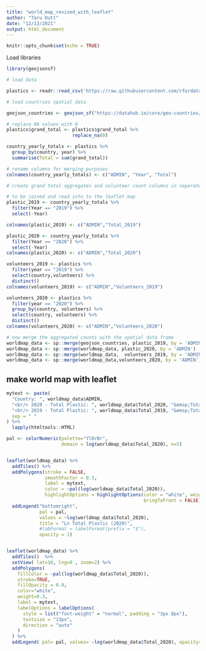 ```yaml
---
title: "world_map_revised_with_leaflet"
author: "Taru Dutt"
date: "12/13/2021"
output: html_document
---
```


```r
knitr::opts_chunk$set(echo = TRUE)
```

Load libraries

```r
library(geojsonsf)
```

```r
# load data

plastics <- readr::read_csv('https://raw.githubusercontent.com/rfordatascience/tidytuesday/master/data/2021/2021-01-26/plastics.csv')

# load countries spatial data

geojson_countries <- geojson_sf("https://datahub.io/core/geo-countries/r/countries.geojson")

# replace NA values with 0
plastics$grand_total <- plastics$grand_total %>%
                        replace_na(0)

country_yearly_totals <- plastics %>%
  group_by(country, year) %>%
  summarise(Total = sum(grand_total))

# rename columns for merging purposes
colnames(country_yearly_totals) <- c("ADMIN", "Year", "Total")

# create grand total aggregates and volunteer count columns in seperate data frames

# to be joined and read into to the leaflet map
plastic_2019 <- country_yearly_totals %>%
  filter(Year == "2019") %>%
  select(-Year)

colnames(plastic_2019) <- c("ADMIN","Total_2019")

plastic_2020 <- country_yearly_totals %>%
  filter(Year == "2020") %>%
  select(-Year)
colnames(plastic_2020) <- c("ADMIN","Total_2020")

volunteers_2019 <- plastics %>%
  filter(year == "2019") %>%
  select(country,volunteers) %>%
  distinct()
colnames(volunteers_2019) <- c("ADMIN","Volunteers_2019")

volunteers_2020 <- plastics %>%
  filter(year == "2020") %>%
  group_by(country, volunteers) %>%
  select(country, volunteers) %>%
  distinct()
colnames(volunteers_2020) <- c("ADMIN","Volunteers_2020")

# now merge the aggregated counts with the spatial data frame
worldmap_data <- sp::merge(geojson_countries, plastic_2019, by = 'ADMIN')
worldmap_data <- sp::merge(worldmap_data, plastic_2020, by = 'ADMIN')
worldmap_data <- sp::merge(worldmap_data,  volunteers_2019, by = 'ADMIN')
worldmap_data <- sp::merge(worldmap_data,volunteers_2020, by = 'ADMIN')

```


## make world map with leaflet

```r
mytext <- paste(
  "Country: ", worldmap_data$ADMIN, 
  "<br/> 2020 - Total Plastic: ", worldmap_data$Total_2020, "&emsp;Total Volunteers: ", worldmap_data$Volunteers_2020,
  "<br/> 2019 - Total Plastic: ", worldmap_data$Total_2019, "&emsp;Total Volunteers: ", worldmap_data$Volunteers_2019,
  sep = " "
) %>%
  lapply(htmltools::HTML)

pal <- colorNumeric(palette="YlOrBr",
                    domain = log(worldmap_data$Total_2020), n=5)


leaflet(worldmap_data) %>%
  addTiles() %>%
  addPolygons(stroke = FALSE, 
              smoothFactor = 0.3, 
              label = mytext,
              color = ~pal(log(worldmap_data$Total_2020)),
              highlightOptions = highlightOptions(color = "white", weight = 2,
                                                  bringToFront = FALSE)) %>%
  addLegend("bottomright", 
            pal = pal, 
            values = ~log(worldmap_data$Total_2020),
            title = "Ln Total Plastic (2020)",
            #labFormat = labelFormat(prefix = "$"),
            opacity = 1)


leaflet(worldmap_data) %>% 
  addTiles()  %>% 
  setView( lat=10, lng=0 , zoom=2) %>%
  addPolygons( 
    fillColor = ~pal(log(worldmap_data$Total_2020)), 
    stroke=TRUE, 
    fillOpacity = 0.9, 
    color="white", 
    weight=0.3,
    label = mytext,
    labelOptions = labelOptions( 
      style = list("font-weight" = "normal", padding = "3px 8px"), 
      textsize = "13px", 
      direction = "auto"
    )
  ) %>%
  addLegend( pal= pal, values= ~log(worldmap_data$Total_2020), opacity=0.9, title = "Total plastic pollution", position = "bottomleft" )

 
```

